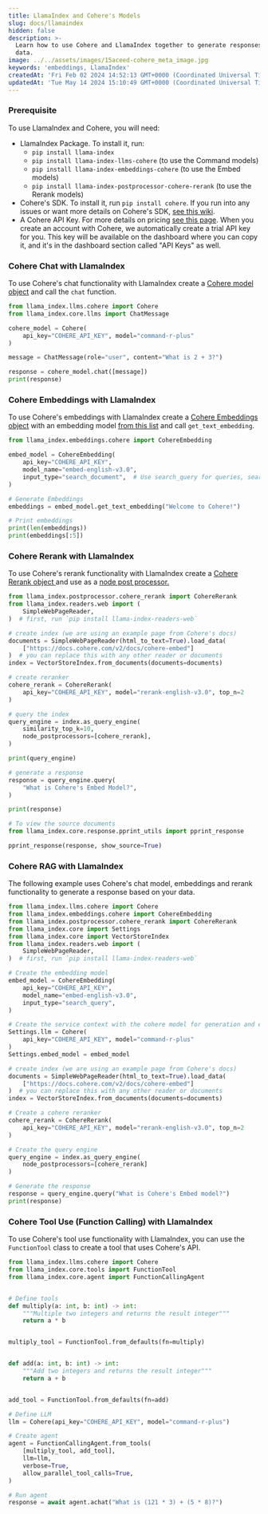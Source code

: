 ```yaml
---
title: LlamaIndex and Cohere's Models
slug: docs/llamaindex
hidden: false
description: >-
  Learn how to use Cohere and LlamaIndex together to generate responses based on
  data.
image: ../../assets/images/15aceed-cohere_meta_image.jpg
keywords: 'embeddings, LlamaIndex'
createdAt: 'Fri Feb 02 2024 14:52:13 GMT+0000 (Coordinated Universal Time)'
updatedAt: 'Tue May 14 2024 15:10:49 GMT+0000 (Coordinated Universal Time)'
---
```

### Prerequisite

To use LlamaIndex and Cohere, you will need: 

- LlamaIndex Package. To install it, run:
    - `pip install llama-index`
    - `pip install llama-index-llms-cohere` (to use the Command models)
    - `pip install llama-index-embeddings-cohere` (to use the Embed models)
    - `pip install llama-index-postprocessor-cohere-rerank` (to use the Rerank models)
- Cohere's SDK. To install it, run `pip install cohere`. If you run into any issues or want more details on Cohere's SDK, [see this wiki](https://github.com/cohere-ai/cohere-python).
- A Cohere API Key. For more details on pricing [see this page](https://cohere.com/pricing). When you create an account with Cohere, we automatically create a trial API key for you. This key will be available on the dashboard where you can copy it, and it's in the dashboard section called "API Keys" as well.

### Cohere Chat with LlamaIndex

To use Cohere's chat functionality with LlamaIndex create a [Cohere model object](https://docs.llamaindex.ai/en/stable/examples/llm/cohere.html) and call the `chat` function. 

```python PYTHON
from llama_index.llms.cohere import Cohere
from llama_index.core.llms import ChatMessage

cohere_model = Cohere(
    api_key="COHERE_API_KEY", model="command-r-plus"
)

message = ChatMessage(role="user", content="What is 2 + 3?")

response = cohere_model.chat([message])
print(response)
```

### Cohere Embeddings with LlamaIndex

To use Cohere's embeddings with LlamaIndex create a [Cohere Embeddings object](https://docs.llamaindex.ai/en/stable/examples/embeddings/cohereai.html) with an embedding model [from this list](/reference/embed) and call `get_text_embedding`.

```python PYTHON
from llama_index.embeddings.cohere import CohereEmbedding

embed_model = CohereEmbedding(
    api_key="COHERE_API_KEY",
    model_name="embed-english-v3.0",
    input_type="search_document",  # Use search_query for queries, search_document for documents
)

# Generate Embeddings
embeddings = embed_model.get_text_embedding("Welcome to Cohere!")

# Print embeddings
print(len(embeddings))
print(embeddings[:5])
```

### Cohere Rerank with LlamaIndex

To use Cohere's rerank functionality with LlamaIndex create a [ Cohere Rerank object ](https://docs.llamaindex.ai/en/latest/examples/node_postprocessor/CohereRerank.html#) and use as a [node post processor.](https://docs.llamaindex.ai/en/stable/module_guides/querying/node_postprocessors/root.html)

```python PYTHON
from llama_index.postprocessor.cohere_rerank import CohereRerank
from llama_index.readers.web import (
    SimpleWebPageReader,
)  # first, run `pip install llama-index-readers-web`

# create index (we are using an example page from Cohere's docs)
documents = SimpleWebPageReader(html_to_text=True).load_data(
    ["https://docs.cohere.com/v2/docs/cohere-embed"]
)  # you can replace this with any other reader or documents
index = VectorStoreIndex.from_documents(documents=documents)

# create reranker
cohere_rerank = CohereRerank(
    api_key="COHERE_API_KEY", model="rerank-english-v3.0", top_n=2
)

# query the index
query_engine = index.as_query_engine(
    similarity_top_k=10,
    node_postprocessors=[cohere_rerank],
)

print(query_engine)

# generate a response
response = query_engine.query(
    "What is Cohere's Embed Model?",
)

print(response)

# To view the source documents
from llama_index.core.response.pprint_utils import pprint_response

pprint_response(response, show_source=True)
```

### Cohere RAG with LlamaIndex

The following example uses Cohere's chat model, embeddings and rerank functionality to generate a response based on your data. 

```python PYTHON
from llama_index.llms.cohere import Cohere
from llama_index.embeddings.cohere import CohereEmbedding
from llama_index.postprocessor.cohere_rerank import CohereRerank
from llama_index.core import Settings
from llama_index.core import VectorStoreIndex
from llama_index.readers.web import (
    SimpleWebPageReader,
)  # first, run `pip install llama-index-readers-web`

# Create the embedding model
embed_model = CohereEmbedding(
    api_key="COHERE_API_KEY",
    model_name="embed-english-v3.0",
    input_type="search_query",
)

# Create the service context with the cohere model for generation and embedding model
Settings.llm = Cohere(
    api_key="COHERE_API_KEY", model="command-r-plus"
)
Settings.embed_model = embed_model

# create index (we are using an example page from Cohere's docs)
documents = SimpleWebPageReader(html_to_text=True).load_data(
    ["https://docs.cohere.com/v2/docs/cohere-embed"]
)  # you can replace this with any other reader or documents
index = VectorStoreIndex.from_documents(documents=documents)

# Create a cohere reranker
cohere_rerank = CohereRerank(
    api_key="COHERE_API_KEY", model="rerank-english-v3.0", top_n=2
)

# Create the query engine
query_engine = index.as_query_engine(
    node_postprocessors=[cohere_rerank]
)

# Generate the response
response = query_engine.query("What is Cohere's Embed model?")
print(response)
```

### Cohere Tool Use (Function Calling) with LlamaIndex

To use Cohere's tool use functionality with LlamaIndex, you can use the `FunctionTool` class to create a tool that uses Cohere's API.

```python PYTHON
from llama_index.llms.cohere import Cohere
from llama_index.core.tools import FunctionTool
from llama_index.core.agent import FunctionCallingAgent


# Define tools
def multiply(a: int, b: int) -> int:
    """Multiple two integers and returns the result integer"""
    return a * b


multiply_tool = FunctionTool.from_defaults(fn=multiply)


def add(a: int, b: int) -> int:
    """Add two integers and returns the result integer"""
    return a + b


add_tool = FunctionTool.from_defaults(fn=add)

# Define LLM
llm = Cohere(api_key="COHERE_API_KEY", model="command-r-plus")

# Create agent
agent = FunctionCallingAgent.from_tools(
    [multiply_tool, add_tool],
    llm=llm,
    verbose=True,
    allow_parallel_tool_calls=True,
)

# Run agent
response = await agent.achat("What is (121 * 3) + (5 * 8)?")
```
